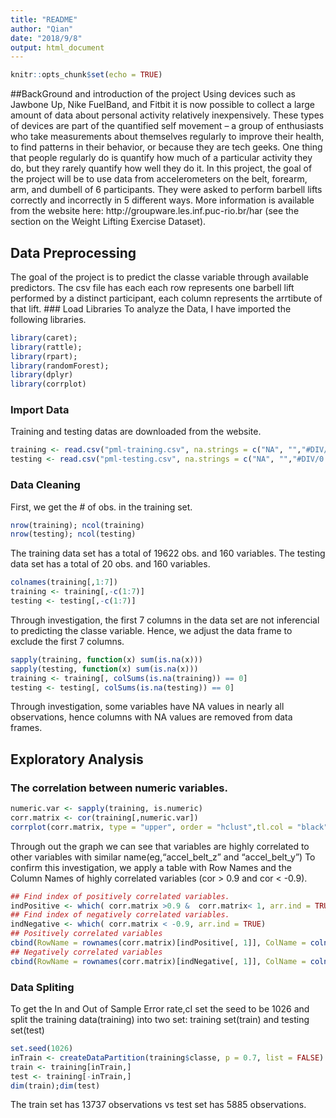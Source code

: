 ```yaml
---
title: "README"
author: "Qian"
date: "2018/9/8"
output: html_document
---
```


```r
knitr::opts_chunk$set(echo = TRUE)
```


##BackGround and introduction of the project
Using devices such as Jawbone Up, Nike FuelBand, and Fitbit it is now possible to collect a large amount of data about personal activity relatively inexpensively. These types of devices are part of the quantified self movement – a group of enthusiasts who take measurements about themselves regularly to improve their health, to find patterns in their behavior, or because they are tech geeks. One thing that people regularly do is quantify how much of a particular activity they do, but they rarely quantify how well they do it. In this project, the goal of the project will be to use data from accelerometers on the belt, forearm, arm, and dumbell of 6 participants. They were asked to perform barbell lifts correctly and incorrectly in 5 different ways. More information is available from the website here: http://groupware.les.inf.puc-rio.br/har (see the section on the Weight Lifting Exercise Dataset).


## Data Preprocessing
The goal of the project is to predict the classe variable through available predictors.
The csv file has each each row represents one barbell lift performed by a distinct participant, each column represents the arrtibute of that lift.
### Load Libraries
To analyze the Data, I have imported the following libraries.
```r
library(caret); 
library(rattle); 
library(rpart); 
library(randomForest);
library(dplyr)
library(corrplot)
```

### Import Data
Training and testing datas are downloaded from the website.
```r
training <- read.csv("pml-training.csv", na.strings = c("NA", "","#DIV/0!"))
testing <- read.csv("pml-testing.csv", na.strings = c("NA", "","#DIV/0!"))
```

### Data Cleaning
First, we get the # of obs. in the training set.
```r
nrow(training); ncol(training)
nrow(testing); ncol(testing)
```

The training data set has a total of 19622 obs. and 160 variables.
The testing data set has a total of 20 obs. and 160 variables. 

```r
colnames(training[,1:7])
training <- training[,-c(1:7)]
testing <- testing[,-c(1:7)]
```

Through investigation, the first 7 columns in the data set are not inferencial to predicting the classe variable.
Hence, we adjust the data frame to exclude the first 7 columns.

```r
sapply(training, function(x) sum(is.na(x)))
sapply(testing, function(x) sum(is.na(x)))
training <- training[, colSums(is.na(training)) == 0]
testing <- testing[, colSums(is.na(testing)) == 0]
```
Through investigation, some variables have NA values in nearly all observations, hence columns with NA values are removed from data frames.

## Exploratory Analysis

### The correlation between numeric variables.
```r
numeric.var <- sapply(training, is.numeric)
corr.matrix <- cor(training[,numeric.var])
corrplot(corr.matrix, type = "upper", order = "hclust",tl.col = "black", tl.srt = 45)
```
Through out the graph we can see that variables are highly correlated to other variables with similar name(eg,"accel_belt_z" and "accel_belt_y")
To confirm this investigation, we apply a table with Row Names and the Column Names of highly correlated variables (cor > 0.9 and cor < -0.9).
```r
## Find index of positively correlated variables.
indPositive <- which( corr.matrix >0.9 &  corr.matrix< 1, arr.ind = TRUE)   
## Find index of negatively correlated variables.
indNegative <- which( corr.matrix < -0.9, arr.ind = TRUE)
## Positively correlated variables
cbind(RowName = rownames(corr.matrix)[indPositive[, 1]], ColName = colnames(corr.matrix)[indPositive[, 2]]) 
## Negatively correlated variables
cbind(RowName = rownames(corr.matrix)[indNegative[, 1]], ColName = colnames(corr.matrix)[indNegative[, 2]]) 
```
### Data Spliting
To get the In and Out of Sample Error rate,cI set the seed to be 1026 and split the training data(training) into two set: training set(train) and testing set(test)
```r
set.seed(1026)
inTrain <- createDataPartition(training$classe, p = 0.7, list = FALSE)
train <- training[inTrain,]
test <- training[-inTrain,]
dim(train);dim(test)
```
The train set has 13737 observations vs test set has 5885 observations.

